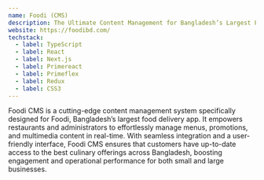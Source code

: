 ```yaml
---
name: Foodi (CMS)
description: The Ultimate Content Management for Bangladesh’s Largest Food Delivery Platform.
website: https://foodibd.com/
techstack:
  - label: TypeScript
  - label: React
  - label: Next.js
  - label: Primereact
  - label: Primeflex
  - label: Redux
  - label: CSS3
---
```


Foodi CMS is a cutting-edge content management system specifically designed for Foodi, Bangladesh’s largest food delivery app. It empowers restaurants and administrators to effortlessly manage menus, promotions, and multimedia content in real-time. With seamless integration and a user-friendly interface, Foodi CMS ensures that customers have up-to-date access to the best culinary offerings across Bangladesh, boosting engagement and operational performance for both small and large businesses.
